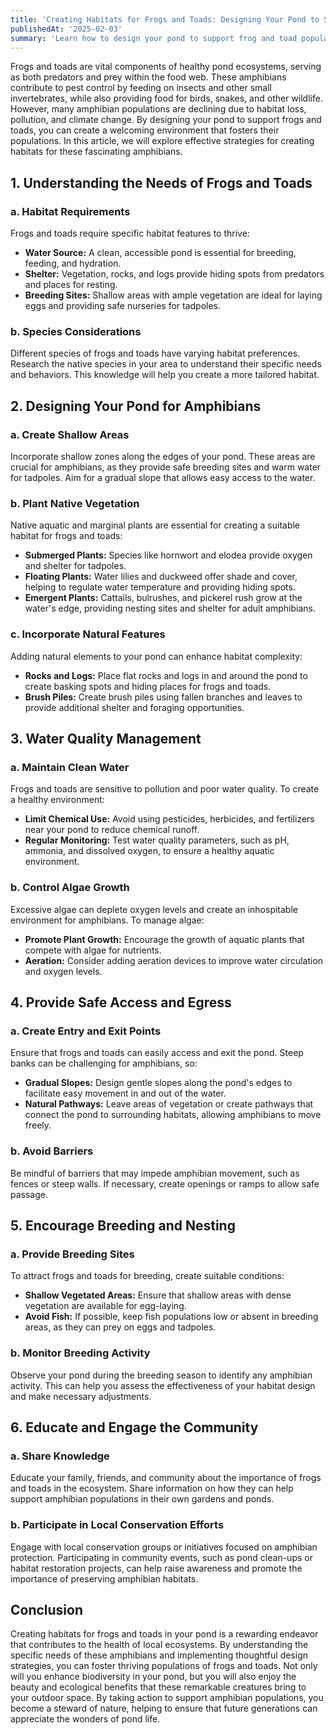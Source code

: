 ---
title: 'Creating Habitats for Frogs and Toads: Designing Your Pond to Support Amphibian Populations'
publishedAt: '2025-02-03'
summary: 'Learn how to design your pond to support frog and toad populations, enhancing biodiversity and contributing to healthy ecosystems.'
---

Frogs and toads are vital components of healthy pond ecosystems, serving as both predators and prey within the food web. These amphibians contribute to pest control by feeding on insects and other small invertebrates, while also providing food for birds, snakes, and other wildlife. However, many amphibian populations are declining due to habitat loss, pollution, and climate change. By designing your pond to support frogs and toads, you can create a welcoming environment that fosters their populations. In this article, we will explore effective strategies for creating habitats for these fascinating amphibians.

## 1. Understanding the Needs of Frogs and Toads

### a. Habitat Requirements

Frogs and toads require specific habitat features to thrive:

- **Water Source:** A clean, accessible pond is essential for breeding, feeding, and hydration.
- **Shelter:** Vegetation, rocks, and logs provide hiding spots from predators and places for resting.
- **Breeding Sites:** Shallow areas with ample vegetation are ideal for laying eggs and providing safe nurseries for tadpoles.

### b. Species Considerations

Different species of frogs and toads have varying habitat preferences. Research the native species in your area to understand their specific needs and behaviors. This knowledge will help you create a more tailored habitat.

## 2. Designing Your Pond for Amphibians

### a. Create Shallow Areas

Incorporate shallow zones along the edges of your pond. These areas are crucial for amphibians, as they provide safe breeding sites and warm water for tadpoles. Aim for a gradual slope that allows easy access to the water.

### b. Plant Native Vegetation

Native aquatic and marginal plants are essential for creating a suitable habitat for frogs and toads:

- **Submerged Plants:** Species like hornwort and elodea provide oxygen and shelter for tadpoles.
- **Floating Plants:** Water lilies and duckweed offer shade and cover, helping to regulate water temperature and providing hiding spots.
- **Emergent Plants:** Cattails, bulrushes, and pickerel rush grow at the water's edge, providing nesting sites and shelter for adult amphibians.

### c. Incorporate Natural Features

Adding natural elements to your pond can enhance habitat complexity:

- **Rocks and Logs:** Place flat rocks and logs in and around the pond to create basking spots and hiding places for frogs and toads.
- **Brush Piles:** Create brush piles using fallen branches and leaves to provide additional shelter and foraging opportunities.

## 3. Water Quality Management

### a. Maintain Clean Water

Frogs and toads are sensitive to pollution and poor water quality. To create a healthy environment:

- **Limit Chemical Use:** Avoid using pesticides, herbicides, and fertilizers near your pond to reduce chemical runoff.
- **Regular Monitoring:** Test water quality parameters, such as pH, ammonia, and dissolved oxygen, to ensure a healthy aquatic environment.

### b. Control Algae Growth

Excessive algae can deplete oxygen levels and create an inhospitable environment for amphibians. To manage algae:

- **Promote Plant Growth:** Encourage the growth of aquatic plants that compete with algae for nutrients.
- **Aeration:** Consider adding aeration devices to improve water circulation and oxygen levels.

## 4. Provide Safe Access and Egress

### a. Create Entry and Exit Points

Ensure that frogs and toads can easily access and exit the pond. Steep banks can be challenging for amphibians, so:

- **Gradual Slopes:** Design gentle slopes along the pond's edges to facilitate easy movement in and out of the water.
- **Natural Pathways:** Leave areas of vegetation or create pathways that connect the pond to surrounding habitats, allowing amphibians to move freely.

### b. Avoid Barriers

Be mindful of barriers that may impede amphibian movement, such as fences or steep walls. If necessary, create openings or ramps to allow safe passage.

## 5. Encourage Breeding and Nesting

### a. Provide Breeding Sites

To attract frogs and toads for breeding, create suitable conditions:

- **Shallow Vegetated Areas:** Ensure that shallow areas with dense vegetation are available for egg-laying.
- **Avoid Fish:** If possible, keep fish populations low or absent in breeding areas, as they can prey on eggs and tadpoles.

### b. Monitor Breeding Activity

Observe your pond during the breeding season to identify any amphibian activity. This can help you assess the effectiveness of your habitat design and make necessary adjustments.

## 6. Educate and Engage the Community

### a. Share Knowledge

Educate your family, friends, and community about the importance of frogs and toads in the ecosystem. Share information on how they can help support amphibian populations in their own gardens and ponds.

### b. Participate in Local Conservation Efforts

Engage with local conservation groups or initiatives focused on amphibian protection. Participating in community events, such as pond clean-ups or habitat restoration projects, can help raise awareness and promote the importance of preserving amphibian habitats.

## Conclusion

Creating habitats for frogs and toads in your pond is a rewarding endeavor that contributes to the health of local ecosystems. By understanding the specific needs of these amphibians and implementing thoughtful design strategies, you can foster thriving populations of frogs and toads. Not only will you enhance biodiversity in your pond, but you will also enjoy the beauty and ecological benefits that these remarkable creatures bring to your outdoor space. By taking action to support amphibian populations, you become a steward of nature, helping to ensure that future generations can appreciate the wonders of pond life.
